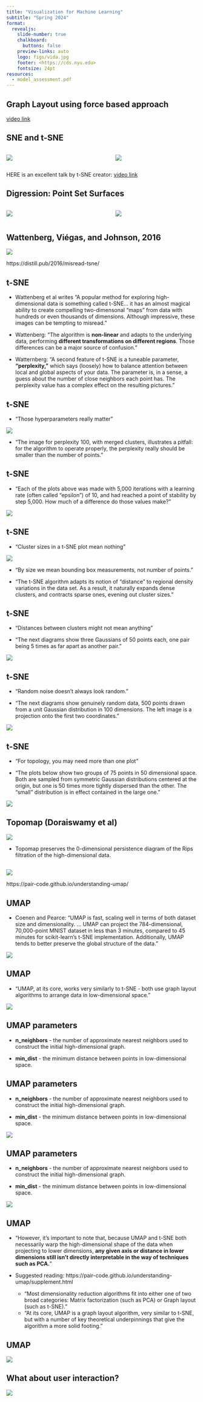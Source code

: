 ```yaml
---
title: "Visualization for Machine Learning"
subtitle: "Spring 2024"
format:
  revealjs: 
    slide-number: true
    chalkboard: 
      buttons: false
    preview-links: auto
    logo: figs/vida.jpg
    footer: <https://cds.nyu.edu>
    fontsize: 24pt
resources:
  - model_assessment.pdf
---
```


## Graph Layout using force based approach

[video link](https://www.youtube.com/watch?v=_Oidv5M-fuw)

## SNE and t-SNE

:::: {.columns}

::: {.column width="50%"}
![](figs/sne.jpg)
:::

::: {.column width="40%"}
![](figs/tsne.jpg)
:::

::::


HERE is an excellent talk by t-SNE creator: 
[video link](https://www.youtube.com/watch?v=RJVL80Gg3lA&list=UUtXKDgv1AVoG88PLl8nGXmw)


<!-- ##

{{< video https://www.youtube.com/watch?v=RJVL80Gg3lA&list=UUtXKDgv1AVoG88PLl8nGXmw >}} -->

## Digression: Point Set Surfaces

:::: {.columns}

::: {.column width="50%"}
![](figs/pss.jpg)
:::

::: {.column width="40%"}
![](figs/pss-h.jpg)
:::

::::

## Wattenberg, Viégas, and Johnson, 2016

![](figs/using-tsne.jpg)

https://distill.pub/2016/misread-tsne/

## t-SNE

* Wattenberg et al writes "A popular method for exploring high-dimensional data is something called t-SNE... it has an almost magical ability to create compelling two-dimensonal “maps” from data with hundreds or even thousands of dimensions. Although impressive, these images can be tempting to misread."

* Wattenberg: "The algorithm is **non-linear** and adapts to the underlying data, performing **different transformations on different regions**. Those differences can be a major source of confusion."

* Watternberg: "A second feature of t-SNE is a tuneable parameter, **“perplexity,”** which says (loosely) how to balance attention between local and global aspects of your data. The parameter is, in a sense, a guess about the number of close neighbors each point has. The perplexity value has a complex effect on the resulting pictures."

## t-SNE

* "Those hyperparameters really matter"

![](figs/tsneperplexity.jpg)

* "The image for perplexity 100, with merged clusters, illustrates a pitfall: for the algorithm to operate properly, the perplexity really should be smaller than the number of points."

## t-SNE

* "Each of the plots above was made with 5,000 iterations with a learning rate (often called “epsilon”) of 10, and had reached a point of stability by step 5,000. How much of a difference do those values make?"

![](figs/tsnesteps.jpg)


## t-SNE

* "Cluster sizes in a t-SNE plot mean nothing"

![](figs/tsneclustersizes.jpg)

* "By size we mean bounding box measurements, not number of points."

* "The t-SNE algorithm adapts its notion of “distance” to regional density variations in the data set. As a result, it naturally expands dense clusters, and contracts sparse ones, evening out cluster sizes."

## t-SNE

* "Distances between clusters might not mean anything"

* "The next diagrams show three Gaussians of 50 points each, one pair being 5 times as far apart as another pair."

![](figs/tsneclusterdistances.jpg)

## t-SNE

* "Random noise doesn’t always look random."

* "The next diagrams show genuinely random data, 500 points drawn from a unit Gaussian distribution in 100 dimensions. The left image is a projection onto the first two coordinates."

![](figs/tsnerandom.jpg)

## t-SNE

* "For topology, you may need more than one plot"

* "The plots below show two groups of 75 points in 50 dimensional space. Both are sampled from symmetric Gaussian distributions centered at the origin, but one is 50 times more tightly dispersed than the other. The “small” distribution is in effect contained in the large one."

![](figs/tsnetopology.jpg)

## Topomap (Doraiswamy et al)

![](figs/topomap.jpg)

* Topomap preserves the 0-dimensional persistence diagram of the Rips filtration of the high-dimensional data. 

## 

![](figs/understanding-umap.jpg)

https://pair-code.github.io/understanding-umap/

## UMAP 

* Coenen and Pearce: "UMAP is fast, scaling well in terms of both dataset size and dimensionality. ... UMAP can project the 784-dimensional, 70,000-point MNIST dataset in less than 3 minutes, compared to 45 minutes for scikit-learn's t-SNE implementation. Additionally, UMAP tends to better preserve the global structure of the data." 

![](figs/umapvstsne.jpg)

## UMAP

* "UMAP, at its core, works very similarly to t-SNE - both use graph layout algorithms to arrange data in low-dimensional space."

![](figs/umapfuzzygraph.jpg)

## UMAP parameters

* **n_neighbors** - the number of approximate nearest neighbors used to construct the initial high-dimensional graph. 

* **min_dist** - the minimum distance between points in low-dimensional space.

## UMAP parameters

* **n_neighbors** - the number of approximate nearest neighbors used to construct the initial high-dimensional graph. 

* **min_dist** - the minimum distance between points in low-dimensional space.

![](figs/umapmindist-0.jpg)

## UMAP parameters

* **n_neighbors** - the number of approximate nearest neighbors used to construct the initial high-dimensional graph. 

* **min_dist** - the minimum distance between points in low-dimensional space.

![](figs/umapmindist-0.8.jpg)

## UMAP

* "However, it's important to note that, because UMAP and t-SNE both necessarily warp the high-dimensional shape of the data when projecting to lower dimensions, **any given axis or distance in lower dimensions still isn’t directly interpretable in the way of techniques such as PCA.**"

* Suggested reading: https://pair-code.github.io/understanding-umap/supplement.html
   - "Most dimensionality reduction algorithms fit into either one of two broad categories: Matrix factorization (such as PCA) or Graph layout (such as t-SNE)."
   - "At its core, UMAP is a graph layout algorithm, very similar to t-SNE, but with a number of key theoretical underpinnings that give the algorithm a more solid footing."

## UMAP

![](figs/umapvstsne-param.jpg)

## What about user interaction?

![](figs/projections.jpg)

